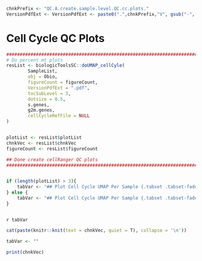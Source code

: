 <!-- Set PArameters Module -->
<!-- Set the chnkPrefix to make all chunks unique in the overall folder -->
```r
chnkPrefix <- "QC.A.create.sample.level.QC.cc.plots."
VersionPdfExt <- VersionPdfExt <- paste0(".",chnkPrefix,"V", gsub("-", "", Sys.Date()), ".pdf")

```


# Cell Cycle QC Plots
```r
##############################################################################
# Do percent mt plots                                                       ##
resList <- biologicToolsSC::doUMAP_cellCyle(
        SampleList,
        obj = Obio,
        figureCount = figureCount,
        VersionPdfExt = ".pdf",
        tocSubLevel = 3,
        dotsize = 0.5,
        s.genes,
        g2m.genes,
        cellCycleRefFile = NULL
)


plotList <- resList$plotList
chnkVec <- resList$chnkVec
figureCount <- resList$figureCount

## Done create cellRanger QC plots                                           ##
###############################################################################


if (length(plotList) > 3){
    tabVar <- "## Plot Cell Cycle UMAP Per Sample {.tabset .tabset-fade .tabset-dropdown}"
} else {
    tabVar <- "## Plot Cell Cycle UMAP Per Sample {.tabset .tabset-fade .tabset-pills}"
}



```


`r tabVar`
```r

cat(paste(knitr::knit(text = chnkVec, quiet = T), collapse = '\n'))

tabVar <- ""

print(chnkVec)
```







